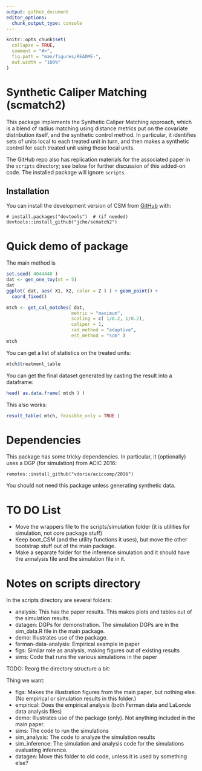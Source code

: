 ```yaml
---
output: github_document
editor_options: 
  chunk_output_type: console
---
```



```r
knitr::opts_chunk$set(
  collapse = TRUE,
  comment = "#>",
  fig.path = "man/figures/README-",
  out.width = "100%"
)
```


<!-- badges: start -->
<!-- badges: end -->



# Synthetic Caliper Matching (scmatch2)

This package implements the Synthetic Caliper Matching approach, which is a blend of radius matching using distance metrics put on the covariate distribution itself, and the synthetic control method.
In particular, it identifies sets of units local to each treated unit in turn, and then makes a synthetic control for each treated unit using those local units.

The GitHub repo also has replication materials for the associated paper in the `scripts` directory; see below for further discussion of this added-on code.  The installed package will ignore `scripts`.

## Installation

You can install the development version of CSM from [GitHub](https://github.com/) with:

```
# install.packages("devtools")  # (if needed)
devtools::install_github("jche/scmatch2")
```


# Quick demo of package 

The main method is 
```r
set.seed( 4044440 )
dat <- gen_one_toy(nt = 5)
dat
ggplot( dat, aes( X1, X2, color = Z ) ) + geom_point() +
  coord_fixed()

mtch <- get_cal_matches( dat, 
                        metric = "maximum",
                        scaling = c( 1/0.2, 1/0.2),
                        caliper = 1, 
                        rad_method = "adaptive", 
                        est_method = "scm" ) 
mtch
```

You can get a list of statistics on the treated units:
```r
mtch$treatment_table
```

You can get the final dataset generated by casting the result into a dataframe:
```r
head( as.data.frame( mtch ) )
```

This also works:
```r
result_table( mtch, feasible_only = TRUE )
```



# Dependencies

This package has some tricky dependencies.
In particular, it (optionally) uses a DGP (for simulation) from ACIC 2016:

```
remotes::install_github("vdorie/aciccomp/2016")
```
You should not need this package unless generating synthetic data.



# TO DO List

- Move the wrappers file to the scripts/simulation folder (it is utilities for simulation, not core package stuff) 
- Keep boot_CSM (and the utility functions it uses), but move the other bootstrap stuff out of the main package.
- Make a separate folder for the inference simulation and it should have the annalysis file and the simulation file in it.


# Notes on scripts directory

In the scripts directory are several folders:

 - analysis: This has the paper results.  This makes plots and tables out of the simulation results.
 - datagen: DGPs for demonstration.  The simulation DGPs are in the sim_data.R file in the main package.
 - demo: Illustrates use of the package.
 - ferman-data-analysis: Empirical example in paper
 - figs: Similar role as analysis, making figures out of existing results
 - sims: Code that runs the various simulations in the paper

TODO: Reorg the directory structure a bit:

Thing we want:

 - figs: Makes the illustration figures from the main paper, but nothing else.  (No empirical or simulation results in this folder.)
 - empirical: Does the empirical analysis (both Ferman data and LaLonde data analysis files)
 - demo: Illustrates use of the package (only).  Not anything included in the main paper.
 - sims: The code to run the simulations
 - sim_analysis: The code to analyze the simulation results
 - sim_inference: The simulation and analysis code for the simulations evaluating inference.
 - datagen: Move this folder to old code, unless it is used by something else?


